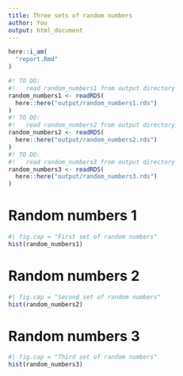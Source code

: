 ```yaml
---
title: Three sets of random numbers
author: You
output: html_document
---
```


```r
here::i_am(
  "report.Rmd"
)
```

```r
#! TO DO: 
#!   read random_numbers1 from output directory
random_numbers1 <- readRDS(
  here::here("output/random_numbers1.rds")
)
#! TO DO: 
#!   read random_numbers2 from output directory
random_numbers2 <- readRDS(
  here::here("output/random_numbers2.rds")
)
#! TO DO: 
#!   read random_numbers3 from output directory
random_numbers3 <- readRDS(
  here::here("output/random_numbers3.rds")
)


```

# Random numbers 1

```r
#| fig.cap = "First set of random numbers"
hist(random_numbers1)
```

# Random numbers 2

```r
#| fig.cap = "Second set of random numbers"
hist(random_numbers2)
```

# Random numbers 3

```r
#| fig.cap = "Third set of random numbers"
hist(random_numbers3)
```

